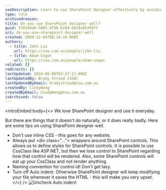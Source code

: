 ```yaml
---
seoDescription: Learn to use SharePoint Designer effectively by avoiding inline CSS, wrapping controls with divs, following naming conventions for control IDs, and disabling auto indent.
type: rule
archivedreason:
title: Do you use SharePoint designer well?
guid: 576544a8-5005-4796-b194-0834c854f87f
uri: do-you-use-sharepoint-designer-well
created: 2009-12-04T08:14:10.000Z
authors:
  - title: John Liu
    url: https://ssw.com.au/people/john-liu
  - title: Adam Cogan
    url: https://ssw.com.au/people/adam-cogan
related: []
redirects: []
lastUpdated: 2024-06-08T03:27:17.000Z
lastUpdatedBy: Brady Stroud [SSW]
lastUpdatedByEmail: bradystroud@ssw.com.au
createdBy: CindyWang
createdByEmail: CindyWang@ssw.com.au
isArchived: false
---
```


<introEmbed
  body={<>
We love SharePoint designer and use it everyday.

But there are things that it doesn't do naturally, or it does really badly. Here are some tips on using SharePoint designer well.

- Don't use inline CSS - this goes for any website.
- Always put &lt;div class="..."&gt; wrappers around SharePoint controls. This allows us to define styles for SharePoint controls. It is possible to use CssClass like ASP.NET, but then we lose control to SharePoint regarding how that control will be rendered. Also, some SharePoint controls will eat up your CssClass and not render anything.
- Naming convention for control id! Don't get lazy.
- Turn off Auto indent. Otherwise SharePoint designer will keep modifying your file whenever it saves the HTML - this will make you very upset.
  </>}
/>
![Uncheck Auto indent](/uploads/rules/do-you-use-sharepoint-designer-well/SPIndent.gif)
